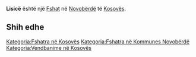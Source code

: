 {{Fshat në Kosovës
 | Emri                = Lisicë
| sqi_N_name = Lisicë
| sqi_N_FULL_NAME_RO = Lisicë
| sqi_N_FULL_NAME_ND_RO = Lisice
| sqi_N_SORT_NAME_RG = LISICE
| sqi_N_FULL_NAME_RG = Lisicë
| sqi_N_FULL_NAME_ND_RG = Lisice
| srp_N_name = Lisica
| srp_N_FULL_NAME_RO = Lisica
| srp_N_FULL_NAME_ND_RO = Lisica
| srp_N_SORT_NAME_RG = LISICA
| srp_N_FULL_NAME_RG = Lisica
| srp_N_FULL_NAME_ND_RG = Lisica
| srp_NS_name = Лисица
| srp_NS_FULL_NAME_RO = Лисица
| srp_NS_FULL_NAME_ND_RO = Лисица
| srp_NS_SORT_NAME_RG = ЛИСИЦА
| srp_NS_FULL_NAME_RG = Лисица
| srp_NS_FULL_NAME_ND_RG = Лисица
| std_V_name = Lisi
| std_V_FULL_NAME_RO = Lisi
| std_V_FULL_NAME_ND_RO = Lisi
| std_V_SORT_NAME_RG = LISI
| std_V_FULL_NAME_RG = Lisi
| std_V_FULL_NAME_ND_RG = Lisi

 | Emri (Rasa dhanore) = 
 | Figura              = 
 | Shteti              = Kosovo
 | Komuna              = Novobërdë
 | Kodi postar         = 
 | Sipërfaqja          = 

 | Popullsia           = 

 | Regj. i popullsisë  = 
 | Dend. e popullsisë  = 
 | Faqja zyrtare       = 
 <!--- Koordinatat ----> 
 | Gjerësia            = 42.9075
 | Gjatësia            = 20.883333
 | Lartësia            = 
}}
'''Lisicë''' është një [[Fshat]] në [[Novobërdë]] të [[Kosovës]].

<!-- == Gjeografia == -->
<!-- == Historia == -->
<!-- == Demografia == -->
== Shih edhe ==
{{Komuna Novobërdë}}
{{Kosovo-Administrata-Cung}}

[[Kategoria:Fshatra në Kosovës]]
[[Kategoria:Fshatra në Kommunes Novobërdë]]
[[Kategoria:Vendbanime në Kosovës]]